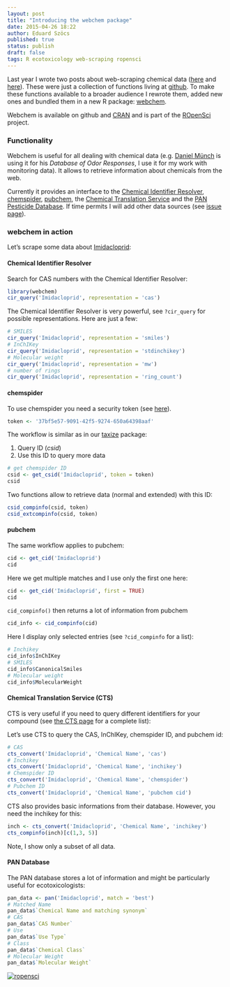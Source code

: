 ```yaml
---
layout: post
title: "Introducing the webchem package"
date: 2015-04-26 18:22
author: Eduard Szöcs
published: true
status: publish
draft: false
tags: R ecotoxicology web-scraping ropensci
---
```



Last year I wrote two posts about web-scraping chemical data ([here](http://edild.github.io/blog/2014/07/09/chem-scrape/) and [here](http://edild.github.io/blog/2014/11/08/etox-webscr/)).
These were just a collection of functions living at [github](https://github.com/EDiLD/esmisc).
To make these functions available to a broader audience I rewrote them, added new ones and bundled them in a new R package: [webchem](https://github.com/ropensci/webchem).

Webchem is available on github and [CRAN](http://cran.r-project.org/web/packages/webchem/index.html) and is part of the [ROpenSci](https://ropensci.org/) project.

<!--more-->

### Functionality
Webchem is useful for all dealing with chemical data (e.g. [Daniel Münch](http://www.muench.bio/) is using it for his *Database of Odor Responses*, I use it for my work with monitoring data).
It allows to retrieve information about chemicals from the web.

Currently it provides an interface to the [Chemical Identifier Resolver](http://cactus.nci.nih.gov/chemical/structure), [chemspider](www.chemspider.com), [pubchem](https://pubchem.ncbi.nlm.nih.gov/), the [Chemical Translation Service](http://cts.fiehnlab.ucdavis.edu/) and the [PAN Pesticide Database](http://www.pesticideinfo.org/).
If time permits I will add other data sources (see [issue page](https://github.com/ropensci/webchem/issues)).


### webchem in action
Let's scrape some data about [Imidacloprid](http://en.wikipedia.org/wiki/Imidacloprid):


#### Chemical Identifier Resolver
Search for CAS numbers with the Chemical Identifier Resolver:
```r
library(webchem)
cir_query('Imidacloprid', representation = 'cas')
```

The  Chemical Identifier Resolver is very powerful, see `?cir_query` for possible representations.
Here are just a few:

```r
# SMILES
cir_query('Imidacloprid', representation = 'smiles')
# InChIKey
cir_query('Imidacloprid', representation = 'stdinchikey')
# Molecular weight
cir_query('Imidacloprid', representation = 'mw')
# number of rings
cir_query('Imidacloprid', representation = 'ring_count')
```


#### chemspider
To use chemspider you need a security token (see [here](http://www.chemspider.com/AboutServices.aspx)).
```r
token <- '37bf5e57-9091-42f5-9274-650a64398aaf'
```

The workflow is similar as in our [taxize](https://github.com/ropensci/taxize) package:

1. Query ID (*csid*)
2. Use this ID to query more data

```r
# get chemspider ID
csid <- get_csid('Imidacloprid', token = token)
csid
```

Two functions allow to retrieve data (normal and extended) with this ID: 

```r
csid_compinfo(csid, token)
csid_extcompinfo(csid, token)
```


#### pubchem
The same workflow applies to pubchem:

```r
cid <- get_cid('Imidacloprid')
cid
```

Here we get multiple matches and I use only the first one here:
```r
cid <- get_cid('Imidacloprid', first = TRUE)
cid
```

`cid_compinfo()` then returns a lot of information from pubchem
```r
cid_info <- cid_compinfo(cid)
```

Here I display only selected entries (see `?cid_compinfo` for a list):

```r
# Inchikey
cid_info$InChIKey
# SMILES
cid_info$CanonicalSmiles
# Molecular weight
cid_info$MolecularWeight
```


#### Chemical Translation Service (CTS)

CTS is very useful if you need to query different identifiers for your compound (see [the CTS page](http://cts.fiehnlab.ucdavis.edu/conversion/index) for a complete list):

Let's use CTS to query the CAS, InChIKey, chemspider ID, and pubchem id:

```r
# CAS
cts_convert('Imidacloprid', 'Chemical Name', 'cas')
# Inchikey
cts_convert('Imidacloprid', 'Chemical Name', 'inchikey')
# Chemspider ID
cts_convert('Imidacloprid', 'Chemical Name', 'chemspider')
# Pubchem ID
cts_convert('Imidacloprid', 'Chemical Name', 'pubchem cid')
```

CTS also provides basic informations from their database. However, you need the inchikey for this:

```r
inch <- cts_convert('Imidacloprid', 'Chemical Name', 'inchikey')
cts_compinfo(inch)[c(1,3, 5)]
```
Note, I show only a subset of all data.


#### PAN Database
The PAN database stores a lot of information and might be particularly useful for ecotoxicologists:

```r
pan_data <- pan('Imidacloprid', match = 'best')
# Matched Name
pan_data$`Chemical Name and matching synonym`
# CAS
pan_data$`CAS Number`
# Use
pan_data$`Use Type`
# Class
pan_data$`Chemical Class`
# Molecular Weight
pan_data$`Molecular Weight`
```



[![ropensci](http://ropensci.org/public_images/github_footer.png)](http://ropensci.org)
